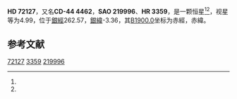 {{Starbox begin
| name = HD 72127
}}
{{Starbox observe
| epoch = [[J2000.0|J2000.0]]
| constell = {{星座名待查}}<ref name=SIMBAD>{{cite web
 | url=http://simbad.u-strasbg.fr/simbad/sim-id?Ident=HR+3359
 | title =Pulsating variable Star
 | publisher=Centre de Données astronomiques de Strasbourg
 | work=SIMBAD
 | accessdate=2012-07-13}}</ref><ref name=DATA>{{cite web
 | url=http://vizier.u-strasbg.fr/viz-bin/VizieR-5?-out.add=.&-source=5050&-corr=PK=HR&-out.max=9999&HR=3359
 | title=VizieR Detailed Page
 | accessdate=2012-07-13
 | archive-date=2016-03-05
 | archive-url=https://web.archive.org/web/20160305001414/http://vizier.u-strasbg.fr/viz-bin/VizieR-5?-out.add=.&-source=5050&-corr=PK=HR&-out.max=9999&HR=3359
 | dead-url=no
 }}</ref>
| 星官 = 
| ra = {{RA|8|29|27.6}}<ref name=SIMBAD /><ref name=DATA />
| dec = {{DEC|-44|43|30}}<ref name=SIMBAD /><ref name=DATA />
| appmag_v = 4.99<ref name=SIMBAD /><ref name=DATA />
}}
{{Starbox character
| class = B2IV<ref name=SIMBAD /><ref name=DATA />
| b-v = -0.16<ref name=SIMBAD /><ref name=DATA />
| u-b = -0.79<ref name=SIMBAD /><ref name=DATA />
| r-i = -0.17<ref name=SIMBAD /><ref name=DATA />
| variable = 
}}
{{Starbox astrometry
| radial_v = -0.79
| prop_mo_ra = 22
| parallax = 0
| p_error =
}}
{{Starbox catalog
| names =CD-44 4462，[[SAO星表|SAO]] 219996，[[HD星表|HD]] 72127，[[HR星表|HR]] 3359}}
{{Starbox reference |Simbad=HR+3359}}
{{Starbox end}}

'''HD 72127'''，又名'''CD-44 4462'''，'''SAO 219996'''、'''HR 3359'''，是一颗恒星<ref name=SIMBAD /><ref name=DATA />，视星等为4.99，位于[[銀道座標系|銀經]]262.57，[[銀道座標系|銀緯]]-3.36，其[[B1900.0|B1900.0]]坐标为赤經{{RA|8|26|5.3}}，赤緯{{DEC|-44|-3.36|25}}。

== 参考文献 ==
{{reflist}}

{{star-stub}}

[[Category:HD和HDE天體|72127]]
[[Category:HR天體|3359]]
[[Category:SAO天體|219996]]